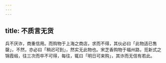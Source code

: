 ```yaml
---
---
---
```

title: 不质言无货
---



兵不厌诈，商重信用。而购物于上海之商店，求而不得，其伙必曰「此物适已售罄」，不然，亦必曰「稍迟可到」，然实无此物也。宋芝香购物于福州路，觅新式之锦霞缎，往三次而卒不可得，每往，辄曰「明日可来购」，其诈而无信有若此。